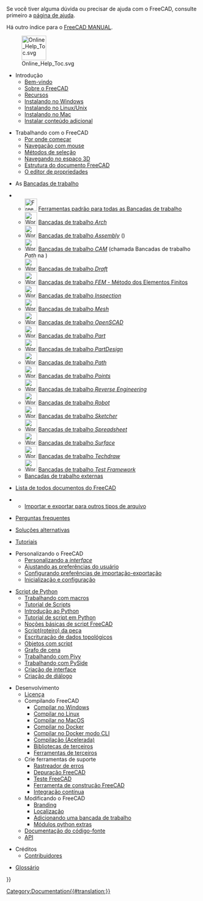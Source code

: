 <languages/>

Se você tiver alguma dúvida ou precisar de ajuda com o FreeCAD, consulte primeiro a [[Help/pt-br|página de ajuda]].

Há outro índice para o [[Manual:Introduction/pt-br|FreeCAD MANUAL]].

[[File:Online_Help_Toc.svg|64px]]

* Introdução 
**[[Online_Help_Startpage/pt-br| Bem-vindo]] 
** [[About_FreeCAD/pt-br|Sobre o FreeCAD]] 
**[[Feature_list/pt-br|Recursos]] 
**[[Install_on_Windows/pt-br|Instalando no Windows]] 
**[[Install_on_Unix/pt-br|Instalando no Linux/Unix]] 
**[[Install_on_Mac/pt-br|Instalando no Mac]]
** [[Installing_additional_components/pt-br|Instalar conteúdo adicional]]

* Trabalhando com o FreeCAD
** [[Getting started/pt-br|Por onde começar]]
** [[Mouse_navigation/pt-br|Navegação com mouse]]
** [[Selection_methods/pt-br|Métodos de seleção]]
** [[Navigation_Cube/pt-br|Navegando no espaço 3D]]
** [[Document structure/pt-br|Estrutura do documento FreeCAD]]
** [[Property editor/pt-br|O editor de propriedades]]

<div class="mw-translate-fuzzy">
* As [[Workbenches/pt-br|Bancadas de trabalho]]
<!--Por favor, mantenha esta lista consistente com User_hub e Workbenches-->
** [[Image:Freecad.svg|32px]] [[Std_Base/pt-br|Ferramentas padrão para todas as Bancadas de trabalho]]
** [[Image:Workbench_Arch.svg|32px]] [[Arch_Workbench/pt-br|Bancadas de trabalho ''Arch'']]
** [[Image:Workbench_Assembly.svg|32px]] [[Assembly_Worbench/pt-br|Bancadas de trabalho ''Assembly'']] ({{Version|1.0}})
** [[Image:Workbench_CAM.svg|32px]] [[CAM_Workbench/pt-br|Bancadas de trabalho ''CAM'']] (chamada Bancadas de trabalho ''Path'' na {{VersionMinus|0.21}})
** [[Image:Workbench_Draft.svg|32px]] [[Draft_Workbench/pt-br|Bancadas de trabalho ''Draft'']]
** [[Image:Workbench_FEM.svg|32px]] [[FEM_Workbench/pt-br|Bancadas de trabalho ''FEM'' - Método dos Elementos Finitos]]
** [[Image:Workbench_Inspection.svg|32px]] [[Inspection_Workbench/pt-br|Bancadas de trabalho ''Inspection'']]
** [[Image:Workbench_Mesh.svg|32px]] [[Mesh_Workbench/pt-br|Bancadas de trabalho ''Mesh'']]
** [[Image:Workbench_OpenSCAD.svg|32px]] [[OpenSCAD_Workbench/pt-br|Bancadas de trabalho ''OpenSCAD'']]
** [[Image:Workbench_Part.svg|32px]] [[Part_Workbench/pt-br|Bancadas de trabalho ''Part'']]
** [[Image:Workbench_PartDesign.svg|32px]] [[PartDesign_Workbench/pt-br|Bancadas de trabalho ''PartDesign'']]
** [[Image:Workbench_Path.svg|32px]] [[Path Workbench/pt-br|Bancadas de trabalho ''Path'']]
** [[Image:Workbench_Points.svg|32px]] [[Points_Workbench/pt-br|Bancadas de trabalho ''Points'']]
** [[Image:Workbench_Reverse_Engineering.svg|32px]] [[Reverse_Engineering_Workbench|Bancadas de trabalho ''Reverse Engineering'']]
** [[Image:Workbench_Robot.svg|32px]] [[Robot_Workbench/pt-br|Bancadas de trabalho ''Robot'']]
** [[Image:Workbench_Sketcher.svg|32px]] [[Sketcher_Workbench/pt-br|Bancadas de trabalho ''Sketcher'']]
** [[Image:Workbench_Spreadsheet.svg|32px]] [[Spreadsheet_Workbench/pt-br|Bancadas de trabalho ''Spreadsheet'']]
** [[Image:Workbench_Surface.svg|32px]] [[Surface_Workbench/pt-br|Bancadas de trabalho ''Surface'']]
** [[Image:Workbench_TechDraw.svg|32px]] [[TechDraw_Workbench/pt-br|Bancadas de trabalho ''Techdraw'']]
** [[Image:Workbench_Test.svg|32px]] [[Testing/pt-br|Bancadas de trabalho ''Test Framework'']]
** [[External_workbenches/pt-br|Bancadas de trabalho externas]]
</div>

* [[List of Commands|Lista de todos documentos do FreeCAD]]

** [[Import Export/pt-br|Importar e exportar para outros tipos de arquivo]]

* [[Frequently_asked_questions/pt-br|Perguntas frequentes]]

* [[Workarounds/pt-br|Soluções alternativas]]

* [[Tutorials/pt-br|Tutoriais]]

* Personalizando o FreeCAD
** [[Interface_Customization/pt-br|Personalizando a ''interface'']]
** [[Preferences_Editor/pt-br|Ajustando as preferências do usuário]]
** [[Import_Export_Preferences/pt-br|Configurando preferências de importação-exportação]]
** [[Start_up_and_Configuration/pt-br|Inicialização e configuração]]

* [[Scripting_and_macros/pt-br|Script de Python]]
** [[Macros/pt-br|Trabalhando com macros]]
** [[Scripts/pt-br|Tutorial de Scripts]]
** [[Introduction_to_Python/pt-br|Introdução ao Python]]
** [[Python_scripting_tutorial/pt-br|Tutorial de script em Python]]
** [[FreeCAD_Scripting_Basics/pt-br|Noções básicas de script FreeCAD]]
** [[Part_scripting/pt-br|Script(roteiro) da peça]]
** [[Topological_data_scripting/pt-br|Escrituração de dados topológicos]]
** [[Scripted_objects/pt-br|Objetos com script]]
** [[Scenegraph/pt-br|Grafo de cena]]
** [[Pivy/pt-br|Trabalhando com Pivy]]
** [[PySide/pt-br|Trabalhando com PySide]]
** [[Interface_creation/pt-br|Criação de interface]]
** [[Dialog_creation/pt-br|Criação de diálogo]]

* Desenvolvimento
** [[License/pt-br|Licença]]
** Compilando FreeCAD
*** [[Compile_on_Windows/pt-br|Compilar no Windows]]
*** [[Compile_on_Linux/pt-br|Compilar no Linux]]
*** [[Compile_on_MacOS/pt-br|Compilar no MacOS]]
*** [[Compile_on_Docker/pt-br|Compilar no Docker]]
*** [[FreeCAD_Docker_CLI_mode/pt-br|Compilar no Docker modo CLI]]
*** [[Compiling_(Speeding_up)/pt-br|Compilação (Acelerada)]]
*** [[Third_Party_Libraries/pt-br|Bibliotecas de terceiros]]
*** [[Third_Party_Tools/pt-br|Ferramentas de terceiros]]
** Crie ferramentas de suporte
*** [[Tracker/pt-br|Rastreador de erros]]
*** [[Debugging/pt-br|Depuração FreeCAD]]
*** [[Testing/pt-br|Teste FreeCAD]]
*** [[FreeCAD_Build_Tool/pt-br|Ferramenta de construção FreeCAD]]
*** [[Continuous_Integration/pt-br|Integração contínua]]
** Modificando o FreeCAD 
*** [[Branding/pt-br|Branding]] 
*** [[Localisation/pt-br|Localização]]
*** [[Workbench_creation/pt-br|Adicionando uma bancada de trabalho]]
*** [[Extra_python_modules/pt-br|Módulos python extras]]
** [[Source_documentation/pt-br|Documentação do código-fonte]]
** [https://www.freecadweb.org/api/ API]

* Créditos
**[[Contributors/pt-br|Contribuidores]]

*[[Glossary/pt-br|Glossário]]


{{Userdocnavi{{#translation:}}}}
[[Category:Documentation{{#translation:}}]]